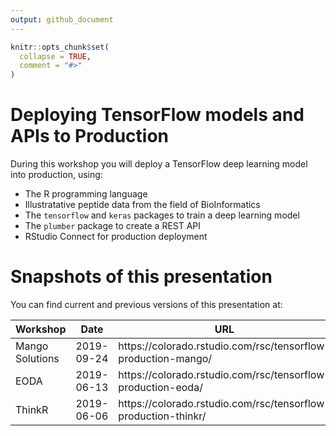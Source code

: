 ```yaml
---
output: github_document
---
```


<!-- README.md is generated from README.Rmd. Please edit that file -->

```r
knitr::opts_chunk$set(
  collapse = TRUE,
  comment = "#>"
)
```

# Deploying TensorFlow models and APIs to Production

<!-- badges: start -->
<!-- badges: end -->

During this workshop you will deploy a TensorFlow deep learning model into production, using:

* The R programming language
* Illustratative peptide data from the field of BioInformatics
* The `tensorflow` and `keras` packages to train a deep learning model
* The `plumber` package to create a REST API
* RStudio Connect for production deployment


# Snapshots of this presentation

You can find current and previous versions of this presentation at:

Workshop        | Date       | URL
--------------- | ---------- | -------------------------
Mango Solutions | 2019-09-24 | https://colorado.rstudio.com/rsc/tensorflow-production-mango/
EODA            | 2019-06-13 | https://colorado.rstudio.com/rsc/tensorflow-production-eoda/ 
ThinkR          | 2019-06-06 | https://colorado.rstudio.com/rsc/tensorflow-production-thinkr/